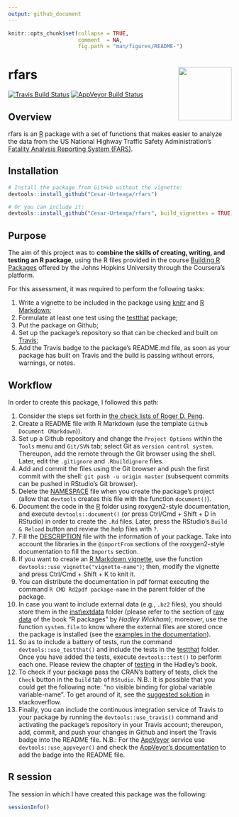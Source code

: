 ```yaml
---
output: github_document
---
```


<!-- 
  README.md is generated from README.Rmd, so you should edit that file.
-->

```r
knitr::opts_chunk$set(collapse = TRUE,
                      comment  = NA,
                      fig.path = "man/figures/README-")
```

# rfars <img src="man/figures/logo.png" align="right" width="120"/>

[![Travis Build Status](https://travis-ci.org/Cesar-Urteaga/rfars.svg?branch=master)](https://travis-ci.org/Cesar-Urteaga/rfars)
[![AppVeyor Build Status](https://ci.appveyor.com/api/projects/status/github/Cesar-Urteaga/rfars?branch=master&svg=true)](https://ci.appveyor.com/project/Cesar-Urteaga/rfars)

## Overview

rfars is an [R](https://www.r-project.org/) package with a set of functions that makes easier to analyze the data from the US National Highway Traffic Safety Administration's [Fatality Analysis Reporting System (FARS)](https://www.nhtsa.gov/research-data/fatality-analysis-reporting-system-fars).

## Installation

```r
# Install the package from GitHub without the vignette:
devtools::install_github("Cesar-Urteaga/rfars")

# Or you can include it:
devtools::install_github("Cesar-Urteaga/rfars", build_vignettes = TRUE)
```


## Purpose

The aim of this project was to **combine the skills of creating, writing, and testing an R package**, using the R files provided in the course [Building R Packages](https://www.coursera.org/learn/r-packages) offered by the Johns Hopkins University through the Coursera's platform.

For this assessment, it was required to perform the following tasks:

1. Write a vignette to be included in the package using [knitr](https://cran.r-project.org/web/packages/knitr/index.html) and [R Markdown](http://rmarkdown.rstudio.com/);
2. Formulate at least one test using the [testthat](https://cran.r-project.org/web/packages/testthat/index.html) package;
3. Put the package on Github;
4. Set up the package's repository so that can be checked and built on [Travis](https://travis-ci.org/);
5. Add the Travis badge to the package's README.md file, as soon as your package has built on Travis and the build is passing without errors, warnings, or notes.

## Workflow

In order to create this package, I followed this path:

1. Consider the steps set forth in [the check lists of Roger D. Peng](https://github.com/rdpeng/daprocedures/blob/master/README.md).
2. Create a README file with R Markdown (use the template `Github Document (Markdown`)).
3. Set up a Github repository and change the `Project Options` within the `Tools` menu and `Git/SVN` tab; select Git as `version control system`.  Thereupon, add the remote through the Git browser using the shell.  Later, edit the `.gitignore` and `.Rbuildignore` files.
4. Add and commit the files using the Git browser and push the first commit with the shell: `git push -u origin master` (subsequent commits can be pushed in RStudio's Git browser).
5. Delete the [NAMESPACE](NAMESPACE) file when you create the package's project (allow that `devtools` creates this file with the function `document()`).
6. Document the code in the [R](./R) folder using roxygen2-style documentation, and execute `devtools::document()` (or press Ctrl/Cmd + Shift + D in RStudio) in order to create the `.Rd` files.  Later, press the RStudio's `Build & Reload` button and review the help files with `?`.
7. Fill the [DESCRIPTION](DESCRIPTION) file with the information of your package.  Take into account the libraries in the `@importFrom` sections of the roxygen2-style documentation to fill the `Imports` section.
8. If you want to create an [R Markdown vignette](./vignettes/using-rfars.Rmd), use the function `devtools::use_vignette("vignette-name")`; then, modify the vignette and press Ctrl/Cmd + Shift + K to knit it.
9. You can distribute the documentation in pdf format executing the command `R CMD Rd2pdf package-name` in the parent folder of the package.
10. In case you want to include external data (e.g., `.bz2` files), you should store them in the [inst\\extdata](./inst/extdata) folder (please refer to the section of [raw data](http://r-pkgs.had.co.nz/data.html#data-extdata) of the book "R packages" by *Hadley Wickham*); moreover, use the function `system.file` to know where the external files are stored once the package is installed (see the [examples in the documentation](https://raw.githubusercontent.com/Cesar-Urteaga/rfars/master/R/fars_functions.R)).
11. So as to include a battery of tests, run the command `devtools::use_testthat()` and include the tests in the [testthat](./tests/testthat) folder.  Once you have added the tests, execute `devtools::test()` to perform each one.  Please review the chapter of [testing](http://r-pkgs.had.co.nz/tests.html) in the Hadley's book. 
12. To check if your package pass the CRAN's battery of tests, click the `Check` button in the `Build` tab of `RStudio`.  N.B.: It is possible that you could get the following note: "no visible binding for global variable variable-name".  To get around of it, see the [suggested solution](https://stackoverflow.com/a/17807914) in stackoverflow.
13. Finally, you can include the continuous integration service of Travis to your package by running the `devtools::use_travis()` command and activating the package's repository in your Travis account; thereupon, add, commit, and push your changes in Github and insert the Travis badge into the README file.  N.B.: For the [AppVeyor](https://www.appveyor.com/) service use `devtools::use_appveyor()` and check the [AppVeyor's documentation](https://www.appveyor.com/docs/status-badges/#badges-for-projects-with-public-repositories-on-github-and-bitbucket) to add the badge into the README file.

## R session

The session in which I have created this package was the following:

```r
sessionInfo()
```

